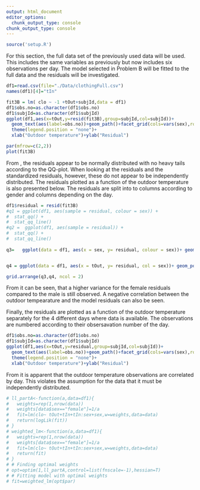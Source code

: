 ```yaml
---
output: html_document
editor_options: 
  chunk_output_type: console
chunk_output_type: console
---
```


```r
source('setup.R')
```

\section{Problem C}

For this section, the full data set of the previously used data will be used. This includes the same variables as previously but now includes six observations per day. The model selected in Problem B will be fitted to the full data and the residuals will be investigated. 

```r
df1=read.csv(file="./Data/clothingFull.csv")
names(df1)[4]="tIn"


```

```r
fit3B = lm( clo ~ -1 +tOut+subjId,data = df1)
df1$obs.no=as.character(df1$obs.no)
df1$subjId=as.character(df1$subjId)
ggplot(df1,aes(x=tOut,y=resid(fit3B),group=subjId,col=subjId))+
  geom_text(aes(label=obs.no))+geom_path()+facet_grid(cols=vars(sex),rows=vars(day))+
  theme(legend.position = "none")+
  xlab("Outdoor temperature")+ylab("Residual")
```

```r
par(mfrow=c(2,2))
plot(fit3B)
```

From \cref{fig:partc_resid}, the residuals appear to be normally distributed with no heavy tails according to the QQ-plot. When looking at the residuals and the standardized residuals, however, these do not appear to be independently distributed. The residuals plotted as a function of the outdoor temperature is also presented below. The residuals are split into to columns according to gender and columns depending on the day.

```r
df1$residual = resid(fit3B)
#q1 = ggplot(df1, aes(sample = residual, colour = sex)) +
#  stat_qq() +
#  stat_qq_line()
#q2 =  ggplot(df1, aes(sample = residual)) +
#  stat_qq() +
#  stat_qq_line()
  
q3=   ggplot(data = df1, aes(x = sex, y= residual, colour = sex))+ geom_boxplot() + geom_jitter(width = 0.3) 


q4 = ggplot(data = df1, aes(x = tOut, y= residual, col = sex))+ geom_point() + xlab('Outdoor temperature (tOut)')

grid.arrange(q3,q4, ncol = 2)
```

From \cref{fig:partc_param_resid} it can be seen, that a higher variance for the female residuals compared to the male is still observed. A negative correlation between the outdoor tempearature and the model residuals can also be seen.  

Finally, the residuals are plotted as a function of the outdoor temperature separately for the 4 different days where data is available. The observations are numbered according to their obsersavation number of the day. 

```r
df1$obs.no=as.character(df1$obs.no)
df1$subjId=as.character(df1$subjId)
ggplot(df1,aes(x=tOut,y=residual,group=subjId,col=subjId))+
  geom_text(aes(label=obs.no))+geom_path()+facet_grid(cols=vars(sex),rows=vars(day))+
  theme(legend.position = "none")+
  xlab("Outdoor temperature")+ylab("Residual")

```

From \cref{fig:partc_final} it is apparent that the outdoor temperature observations are correlated by day. This violates the assumption for the data that it must be independently distributed.  


 ```r
# ll_partA<-function(a,data=df1){
#   weights=rep(1,nrow(data))
#   weights[data$sex=="female"]=1/a
#   fit=lm(clo~ tOut+tIn+tIn:sex+sex,w=weights,data=data)
#   return(logLik(fit))
# }
# weighted_lm<-function(a,data=df1){
#   weights=rep(1,nrow(data))
#   weights[data$sex=="female"]=1/a
#   fit=lm(clo~ tOut+tIn+tIn:sex+sex,w=weights,data=data)
#   return(fit)
# }
# # Finding optimal weights
# opt=optim(1,ll_partA,control=list(fnscale=-1),hessian=T)
# # Fitting model with optimal weights
# fit=weighted_lm(opt$par)
```







